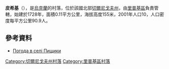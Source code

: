 {{coord|51|42|59|N|30|42|18|E|scale:100000|display=title}}

'''皮希基'''（{{lang-uk|Пищики}}），是[[烏克蘭|烏克蘭]]的村落，位於該國北部[[切爾尼戈夫州|切爾尼戈夫州]]，由[[里普基區|里普基區]]負責管轄，始建於1728年，面積0.11平方公里，海拔高度155米，2001年人口10，人口密度每平方公里90.9人。

==參考資料==
* [http://weather.in.ua/ua/chernigovskaja/20442 Погода в селі Пищики] {{Wayback|url=http://weather.in.ua/ua/chernigovskaja/20442 |date=20111220135204 }}

[[Category:切爾尼戈夫州村落|Category:切爾尼戈夫州村落]]
[[Category:里普基區村落|Category:里普基區村落]]


{{Chernihiv-geo-stub}}